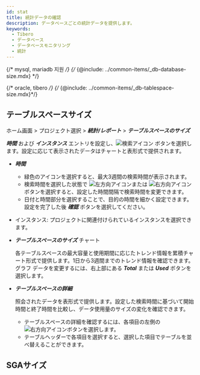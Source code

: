 ```yaml
---
id: stat
title: 統計データの確認
description: データベースごとの統計データを提供します。
keywords:
  - Tibero
  - データベース
  - データベースモニタリング
  - 統計
---
```




<Dbsqlstatic />


<Dbtrendbyquery />


<Dbdetailviewquery />

{/* mysql, mariadb 지원 */}
{/* {@include: ../common-items/_db-database-size.mdx} */}

{/* oracle, tibero */}
{/* {@include: ../common-items/_db-tablespace-size.mdx}*/}

## テーブルスペースサイズ

ホーム画面 > プロジェクト選択 > **_統計/レポート_** > **_テーブルスペースのサイズ_**

<ImgLang img="tibero-tablespace-size.png" desc="テーブルスペースサイズ" />

**_時間_** および **_インスタンス_** エントリを設定し、![検索アイコン](/img/ico-btn-search.png) ボタンを選択します。設定に応じて表示されたデータはチャートと表形式で提供されます。

- **_時間_**
  - 緑色のアイコンを選択すると、最大3週間の検索時間が表示されます。 
  - 検索時間を選択した状態で ![左方向アイコン](/img/left-arrow.svg)または ![右方向アイコン](/img/right-arrow.svg)ボタンを選択すると、設定した時間間隔で検索時間を変更できます。
  - 日付と時間部分を選択することで、目的の時間を細かく設定できます。 設定を完了した後 **_確認_** ボタンを選択してください。

- インスタンス: プロジェクトに関連付けられているインスタンスを選択できます。

- **_テーブルスペースのサイズ_** チャート

  各テーブルスペースの最大容量と使用期間に応じたトレンド情報を累積チャート形式で提供します。1日から3週間までのトレンド情報を確認できます。グラフ データを変更するには、右上部にある **_Total_** または **_Used_** ボタンを選択します。

- **_テーブルスペースの詳細_**

  照会されたデータを表形式で提供します。設定した検索時間に基づいて開始時間と終了時間を比較し、データ使用量のサイズの変化を確認できます。 

  - テーブルスペースの詳細を確認するには、各項目の左側の![右方向アイコン](/img/right-arrow.svg)ボタンを選択します。
  - テーブルヘッダーで各項目を選択すると、選択した項目でテーブルを並べ替えることができます。

## SGAサイズ


<Dbsgasize />
